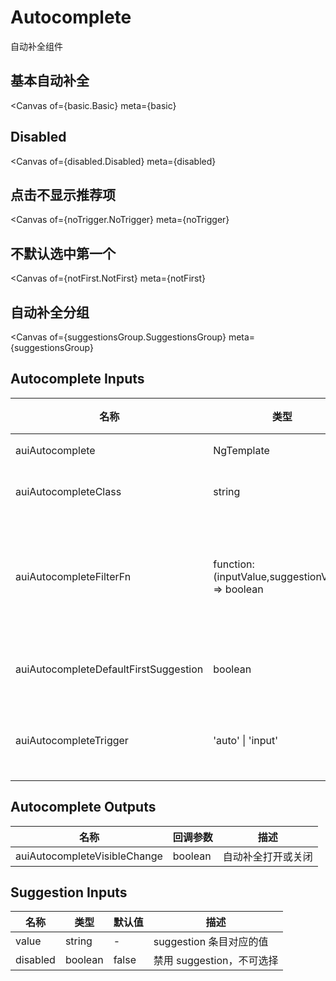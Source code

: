 

<Meta title="Example/Autocomplete" />

# Autocomplete

自动补全组件

## 基本自动补全

<Canvas
  of={basic.Basic}
  meta={basic}
></Canvas>

## Disabled

<Canvas
  of={disabled.Disabled}
  meta={disabled}
></Canvas>

## 点击不显示推荐项

<Canvas
  of={noTrigger.NoTrigger}
  meta={noTrigger}
></Canvas>

## 不默认选中第一个

<Canvas
  of={notFirst.NotFirst}
  meta={notFirst}
></Canvas>

## 自动补全分组

<Canvas
  of={suggestionsGroup.SuggestionsGroup}
  meta={suggestionsGroup}
></Canvas>

## Autocomplete Inputs

| 名称                                  | 类型                                              | 默认值 | 描述                                                                           |
| ------------------------------------- | ------------------------------------------------- | ------ | ------------------------------------------------------------------------------ |
| auiAutocomplete                       | NgTemplate                                        | -      | 自动补全组件模板引用                                                           |
| auiAutocompleteClass                  | string                                            | -      | 向自动补全组件添加类名                                                         |
| auiAutocompleteFilterFn               | function: (inputValue,suggestionValue) => boolean | -      | 自动补全过滤器,传入参数为当前输入文本和 suggestion 的 value 值，符合条件的显示 |
| auiAutocompleteDefaultFirstSuggestion | boolean                                           | true   | 下拉时自动选中第一个，回车即可选中                                             |
| auiAutocompleteTrigger                | 'auto' \| 'input'                                 | 'auto' | 点击输入框时是否显示推荐项，默认 auto 为显示                                   |

## Autocomplete Outputs

| 名称                         | 回调参数 | 描述               |
| ---------------------------- | -------- | ------------------ |
| auiAutocompleteVisibleChange | boolean  | 自动补全打开或关闭 |

## Suggestion Inputs

| 名称     | 类型    | 默认值 | 描述                      |
| -------- | ------- | ------ | ------------------------- |
| value    | string  | -      | suggestion 条目对应的值   |
| disabled | boolean | false  | 禁用 suggestion，不可选择 |
